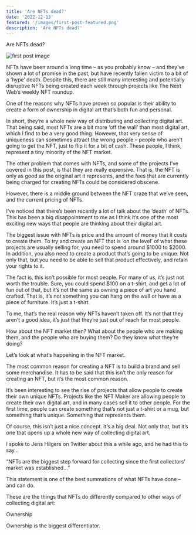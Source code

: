 ```yaml
---
title: 'Are NFTs dead?'
date: '2022-12-13'
featured: '/images/first-post-featured.png'
description: 'Are NFTs dead?'
---
```


Are NFTs dead?

![first post image](/images/first-post-content.png)

NFTs have been around a long time – as you probably know – and they’ve shown a lot of promise in the past, but have recently fallen victim to a bit of a ‘hype’ death. Despite this, there are still many interesting and potentially disruptive NFTs being created each week through projects like The Next Web’s weekly NFT roundup.

One of the reasons why NFTs have proven so popular is their ability to create a form of ownership in digital art that’s both fun and personal.

In short, they’re a whole new way of distributing and collecting digital art. That being said, most NFTs are a bit more ‘off the wall’ than most digital art, which I find to be a very good thing. However, that very sense of uniqueness can sometimes attract the wrong people – people who aren’t going to get the NFT, just to flip it for a bit of cash. These people, I think, represent a tiny minority of the NFT market.

The other problem that comes with NFTs, and some of the projects I’ve covered in this post, is that they are really expensive. That is, the NFT is only as good as the original art it represents, and the fees that are currently being charged for creating NFTs could be considered obscene.

However, there is a middle ground between the NFT craze that we’ve seen, and the current pricing of NFTs.

I’ve noticed that there’s been recently a lot of talk about the ‘death’ of NFTs. This has been a big disappointment to me as I think it’s one of the most exciting new ways that people are thinking about their digital art.

The biggest issue with NFTs is price and the amount of money that it costs to create them. To try and create an NFT that is ‘on the level’ of what these projects are usually selling for, you need to spend around $1000 to $2000. In addition, you also need to create a product that’s going to be unique. Not only that, but you need to be able to sell that product effectively, and retain your rights to it.

The fact is, this isn’t possible for most people. For many of us, it’s just not worth the trouble. Sure, you could spend $100 on a t-shirt, and get a lot of fun out of that, but it’s not the same as owning a piece of art you hand crafted. That is, it’s not something you can hang on the wall or have as a piece of furniture. It’s just a t-shirt.

To me, that’s the real reason why NFTs haven’t taken off. It’s not that they aren’t a good idea, it’s just that they’re just out of reach for most people.

How about the NFT market then? What about the people who are making them, and the people who are buying them? Do they know what they’re doing?

Let’s look at what’s happening in the NFT market.

The most common reason for creating a NFT is to build a brand and sell some merchandise. It has to be said that this isn’t the only reason for creating an NFT, but it’s the most common reason.

It’s been interesting to see the rise of projects that allow people to create their own unique NFTs. Projects like the NFT Maker are allowing people to create their own digital art, and in many cases sell it to other people. For the first time, people can create something that’s not just a t-shirt or a mug, but something that’s unique. Something that represents them.

Of course, this isn’t just a nice concept. It’s a big deal. Not only that, but it’s one that opens up a whole new way of collecting digital art.

I spoke to Jens Hilgers on Twitter about this a while ago, and he had this to say…

“NFTs are the biggest step forward for collecting since the first collectors’ market was established…”

This statement is one of the best summations of what NFTs have done – and can do.

These are the things that NFTs do differently compared to other ways of collecting digital art:

Ownership

Ownership is the biggest differentiator.

